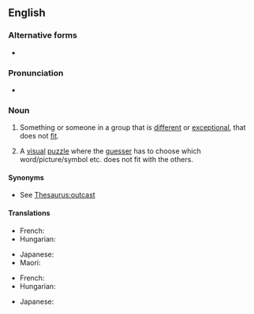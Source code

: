 ==English==

===Alternative forms===
* {{l|en|odd man out}}

===Pronunciation===
* {{audio|En-au-odd one out.ogg|Audio (AU)|lang=en}}

===Noun===
{{en-noun|odd ones out}}

# {{lb|en|idiomatic}} Something or someone in a group that is [[different]] or [[exceptional]], that does not [[fit]].
# {{lb|en|idiomatic}} A [[visual]] [[puzzle]] where the [[guesser]] has to choose which word/picture/symbol etc. does not fit with the others.

====Synonyms====
* See [[Thesaurus:outcast]]

====Translations====
{{trans-top|misfit}}
* French: {{t+|fr|intrus|m}}
* Hungarian: {{t|hu|kakukktojás}}
{{trans-mid}}
* Japanese: {{t|ja|仲間外れ|tr=なかまはずれ, nakama hazure}}
* Maori: {{t|mi|tauhara}}
{{trans-bottom}}

{{trans-top|puzzle}}
* French: {{t+|fr|intrus|m}}
* Hungarian: {{t|hu|kakukktojás}}
{{trans-mid}}
* Japanese: {{t|ja|仲間外れ|tr=なかまはずれ, nakama hazure}}
{{trans-bottom}}